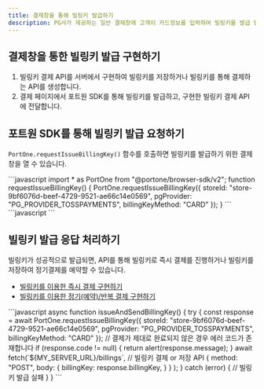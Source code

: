 ```yaml
---
title: 결제창을 통해 빌링키 발급하기
description: PG사가 제공하는 일반 결제창에 고객이 카드정보를 입력하여 빌링키를 발급 받을수 있습니다.
---
```



## 결제창을 통한 빌링키 발급 구현하기

1. 빌링키 결제 API를 서버에서 구현하여 빌링키를 저장하거나 빌링키를 통해 결제하는 API를 생성합니다.
2. 결제 페이지에서 포트원 SDK를 통해 빌링키를 발급하고, 구현한 빌링키 결제 API에 전달합니다.

## 포트원 SDK를 통해 빌링키 발급 요청하기

`PortOne.requestIssueBillingKey()` 함수를 호출하면 빌링키를 발급하기 위한 결제창을 열 수 있습니다.

<Tabs>
  <Tab title="NPM으로 추가한 경우">
    ```javascript
    import * as PortOne from "@portone/browser-sdk/v2";
    function requestIssueBillingKey() {
      PortOne.requestIssueBillingKey({
        storeId: "store-9bf6076d-beef-4729-9521-ae66c14e0569",
        pgProvider: "PG_PROVIDER_TOSSPAYMENTS",
        billingKeyMethod: "CARD"
      });
    }
    ```

  </Tab>

  <Tab title="<script> 태그로 추가한 경우">
    ```javascript
    <script>
    function requestIssueBillingKey() {
      PortOne.requestIssueBillingKey({
        storeId: "store-9bf6076d-beef-4729-9521-ae66c14e0569",
        pgProvider: "PG_PROVIDER_TOSSPAYMENTS",
        billingKeyMethod: "CARD"
      });
    }
    </script>
    ```

  </Tab>
</Tabs>

## 빌링키 발급 응답 처리하기

빌링키가 성공적으로 발급되면, API를 통해 빌링키로 즉시 결제를 진행하거나 빌링키를 저장하여 정기결제를 예약할 수 있습니다.

* [빌링키를 이용한 즉시 결제 구현하기](../3)
* [빌링키를 이용한 정기(예약)/반복 결제 구현하기](../2)

<Tabs>
  <Tab title="ES6 (async-await)">
    ```javascript
    async function issueAndSendBillingKey() {
      try {
        const response = await PortOne.requestIssueBillingKey({
          storeId: "store-9bf6076d-beef-4729-9521-ae66c14e0569",
          pgProvider: "PG_PROVIDER_TOSSPAYMENTS",
          billingKeyMethod: "CARD"
        });
        // 결제가 제대로 완료되지 않은 경우 에러 코드가 존재합니다
        if (response.code != null) {
          return alert(response.message);
        }
        await fetch(`${MY_SERVER_URL}/billings`, // 빌링키 결제 or 저장 API
          {
            method: "POST",
            body: {
              billingKey: response.billingKey,
            }
          }
        );
      } catch (error) {
        // 빌링키 발급 실패
      }
  }
    ```
  </Tab>
</Tabs>
